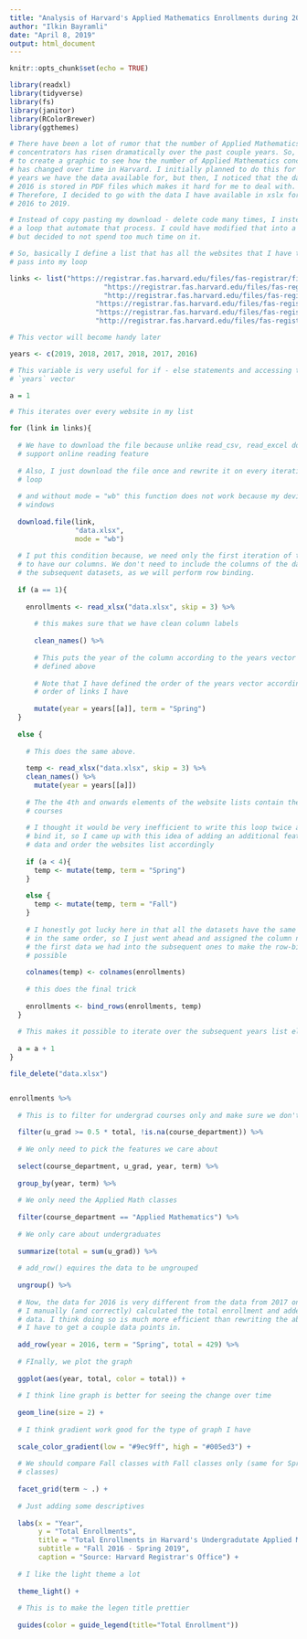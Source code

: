 ```yaml
---
title: "Analysis of Harvard's Applied Mathematics Enrollments during 2016 - 2019"
author: "Ilkin Bayramli"
date: "April 8, 2019"
output: html_document
---
```


```r
knitr::opts_chunk$set(echo = TRUE)
```

```r
library(readxl)
library(tidyverse)
library(fs)
library(janitor)
library(RColorBrewer)
library(ggthemes)

# There have been a lot of rumor that the number of Applied Mathematics
# concentrators has risen dramatically over the past couple years. So, I tried
# to create a graphic to see how the number of Applied Mathematics concentrators
# has changed over time in Harvard. I initially planned to do this for all 18
# years we have the data available for, but then, I noticed that the data untill
# 2016 is stored in PDF files which makes it hard for me to deal with.
# Therefore, I decided to go with the data I have available in xslx format, from
# 2016 to 2019.

# Instead of copy pasting my download - delete code many times, I instead wrote
# a loop that automate that process. I could have modified that into a function
# but decided to not spend too much time on it.

# So, basically I define a list that has all the websites that I have to later
# pass into my loop

links <- list("https://registrar.fas.harvard.edu/files/fas-registrar/files/class_enrollment_summary_by_term_3.22.19.xlsx",
                       "https://registrar.fas.harvard.edu/files/fas-registrar/files/class_enrollment_summary_by_term_03.06.18.xlsx",
                       "http://registrar.fas.harvard.edu/files/fas-registrar/files/class_enrollment_summary_by_term_2017_03_07_final_0.xlsx",
                     "https://registrar.fas.harvard.edu/files/fas-registrar/files/class_enrollment_summary_by_term_10.24.18.xlsx",
                     "https://registrar.fas.harvard.edu/files/fas-registrar/files/class_enrollment_summary_by_term_10.20.17.xlsx",
                     "http://registrar.fas.harvard.edu/files/fas-registrar/files/copy_of_class_enrollment_summary_by_term_10.06.2016.xlsx")

# This vector will become handy later

years <- c(2019, 2018, 2017, 2018, 2017, 2016)

# This variable is very useful for if - else statements and accessing the
# `years` vector

a = 1

# This iterates over every website in my list

for (link in links){
  
  # We have to download the file because unlike read_csv, read_excel does not
  # support online reading feature
  
  # Also, I just download the file once and rewrite it on every iteration of my
  # loop
  
  # and without mode = "wb" this function does not work because my device is
  # windows
  
  download.file(link, 
                "data.xlsx",
                mode = "wb")
  
  # I put this condition because, we need only the first iteration of the loop
  # to have our columns. We don't need to include the columns of the dataset in
  # the subsequent datasets, as we will perform row binding.
  
  if (a == 1){
    
    enrollments <- read_xlsx("data.xlsx", skip = 3) %>% 
      
      # this makes sure that we have clean column labels
      
      clean_names() %>% 
      
      # This puts the year of the column according to the years vector I have
      # defined above
      
      # Note that I have defined the order of the years vector according to the
      # order of links I have
      
      mutate(year = years[[a]], term = "Spring")
  }
  
  else {
    
    # This does the same above. 
    
    temp <- read_xlsx("data.xlsx", skip = 3) %>% 
    clean_names() %>%
      mutate(year = years[[a]])
    
    # The the 4th and onwards elements of the website lists contain the fall
    # courses
    
    # I thought it would be very inefficient to write this loop twice and then
    # bind it, so I came up with this idea of adding an additional feature to
    # data and order the websites list accordingly
    
    if (a < 4){
      temp <- mutate(temp, term = "Spring")
    }
    
    else {
      temp <- mutate(temp, term = "Fall")
    }
    
    # I honestly got lucky here in that all the datasets have the same variables
    # in the same order, so I just went ahead and assigned the column names of
    # the first data we had into the subsequent ones to make the row-binding
    # possible
    
    colnames(temp) <- colnames(enrollments)
    
    # this does the final trick
    
    enrollments <- bind_rows(enrollments, temp)
  }
  
  # This makes it possible to iterate over the subsequent years list elements
  
  a = a + 1
}

file_delete("data.xlsx")


enrollments %>% 
  
  # This is to filter for undergrad courses only and make sure we don't have NA values for course deparments
  
  filter(u_grad >= 0.5 * total, !is.na(course_department)) %>% 
  
  # We only need to pick the features we care about
  
  select(course_department, u_grad, year, term) %>% 
  
  group_by(year, term) %>% 
  
  # We only need the Applied Math classes
  
  filter(course_department == "Applied Mathematics") %>% 
  
  # We only care about undergraduates
  
  summarize(total = sum(u_grad)) %>%
  
  # add_row() equires the data to be ungrouped
  
  ungroup() %>% 
  
  # Now, the data for 2016 is very different from the data from 2017 onwards, so
  # I manually (and correctly) calculated the total enrollment and added to the
  # data. I think doing so is much more efficient than rewriting the above loop
  # I have to get a couple data points in.
  
  add_row(year = 2016, term = "Spring", total = 429) %>%
  
  # FInally, we plot the graph
  
  ggplot(aes(year, total, color = total)) +
  
  # I think line graph is better for seeing the change over time
  
  geom_line(size = 2) +
  
  # I think gradient work good for the type of graph I have
  
  scale_color_gradient(low = "#9ec9ff", high = "#005ed3") +
  
  # We should compare Fall classes with Fall classes only (same for Spring
  # classes)
  
  facet_grid(term ~ .) +
  
  # Just adding some descriptives
  
  labs(x = "Year",
       y = "Total Enrollments", 
       title = "Total Enrollments in Harvard's Undergradutate Applied Mathematics Classes by \nSemester and Year",
       subtitle = "Fall 2016 - Spring 2019",
       caption = "Source: Harvard Registrar's Office") +
  
  # I like the light theme a lot
  
  theme_light() +
  
  # This is to make the legen title prettier
  
  guides(color = guide_legend(title="Total Enrollment"))
  

```


